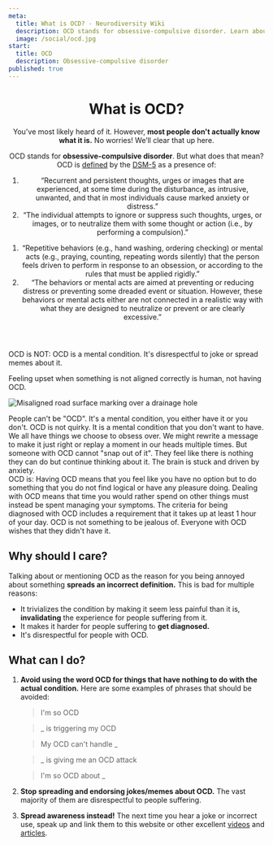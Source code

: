 ```yaml
---
meta:
  title: What is OCD? - Neurodiversity Wiki
  description: OCD stands for obsessive-compulsive disorder. Learn about what it means to have OCD.
  image: /social/ocd.jpg
start:
  title: OCD
  description: Obsessive-compulsive disorder
published: true
---
```


<Header>

# What is OCD?

You've most likely heard of it. However, **most people don't actually know what it is.** No worries! We’ll clear that up here.

OCD stands for **obsessive-compulsive disorder**. But what does that mean? OCD is [defined](https://www.ncbi.nlm.nih.gov/books/NBK519704/table/ch3.t13) by the [DSM-5](https://en.wikipedia.org/wiki/DSM-5) as a presence of:

<Definition>
<DefinitionItem summary="Obsessions">

1. “Recurrent and persistent thoughts, urges or images that are experienced, at some time during the disturbance, as intrusive, unwanted, and that in most individuals cause marked anxiety or distress.”
2. “The individual attempts to ignore or suppress such thoughts, urges, or images, or to neutralize them with some thought or action (i.e., by performing a compulsion).”

</DefinitionItem>
<DefinitionItem summary="Compulsions">

1. “Repetitive behaviors (e.g., hand washing, ordering checking) or mental acts (e.g., praying, counting, repeating words silently) that the person feels driven to perform in response to an obsession, or according to the rules that must be applied rigidly.”
2. “The behaviors or mental acts are aimed at preventing or reducing distress or preventing some dreaded event or situation. However, these behaviors or mental acts either are not connected in a realistic way with what they are designed to neutralize or prevent or are clearly excessive.”

</DefinitionItem>
</Definition>

</Header>

<Box>
<div>
<IconHeading url="/icons/cross.svg" alt="Cross icon">OCD is NOT:</IconHeading>

<Definition>
<DefinitionItem summary="Something to joke about">
OCD is a mental condition. It's disrespectful to joke or spread memes about
it.
</DefinitionItem>
<DefinitionItem summary="Being upset at asymmetrical things">

Feeling upset when something is not aligned correctly is human, not having
OCD.

![Misaligned road surface marking over a drainage hole](/examples/asymetry.jpg)

</DefinitionItem>
<DefinitionItem summary="A personality type">
People can't be "OCD". It's a mental condition, you either have it or you
don't.
</DefinitionItem>
<DefinitionItem summary="Quirky">
OCD is not quirky. It is a mental condition that you don't want to have.
</DefinitionItem>
<DefinitionItem summary="A choice">
We all have things we choose to obsess over. We might rewrite a message to
make it just right or replay a moment in our heads multiple times. But
someone with OCD cannot "snap out of it". They feel like there is
nothing they can do but continue thinking about it. The brain is stuck and
driven by anxiety.
</DefinitionItem>
</Definition>
</div>

<div>
<IconHeading url="/icons/check.svg" alt="Check icon">OCD is:</IconHeading>

<Definition>
<DefinitionItem summary="Taxing">
Having OCD means that you feel like you have no option but to do something that you do not find logical or have any pleasure doing.
</DefinitionItem>
<DefinitionItem summary="Time-consuming">
Dealing with OCD means that time you would rather spend on other things must instead be spent managing your symptoms. The criteria for being diagnosed with OCD includes a requirement that it takes up at least 1 hour of your day.
</DefinitionItem>
<DefinitionItem summary="Unwanted">
OCD is not something to be jealous of. Everyone with OCD wishes that they didn't have it.
</DefinitionItem>
</Definition>
</div>

</Box>

<Section>

## Why should I care?

Talking about or mentioning OCD as the reason for you being annoyed about something **spreads an incorrect definition.** This is bad for multiple reasons:

- It trivializes the condition by making it seem less painful than it is, **invalidating** the experience for people suffering from it.
- It makes it harder for people suffering to **get diagnosed.**
- It's disrespectful for people with OCD.

</Section>

<Section>

## What can I do?

1.  **Avoid using the word OCD for things that have nothing to do with the actual condition.** Here are some examples of phrases that should be avoided:

    <QuoteGroup>

    > I'm so OCD

    > \_ is triggering my OCD

    > My OCD can't handle \_

    > \_ is giving me an OCD attack

    > I'm so OCD about \_

    </QuoteGroup>

2.  **Stop spreading and endorsing jokes/memes about OCD.** The vast majority of them are disrespectful to people suffering.

3.  **Spread awareness instead!** The next time you hear a joke or incorrect use, speak up and link them to this website or other excellent [videos](https://www.youtube.com/watch?v=EXx20g2Poe8) and [articles](https://iocdf.org/blog/2013/03/01/5-things-ocd-is-not/).

</Section>
